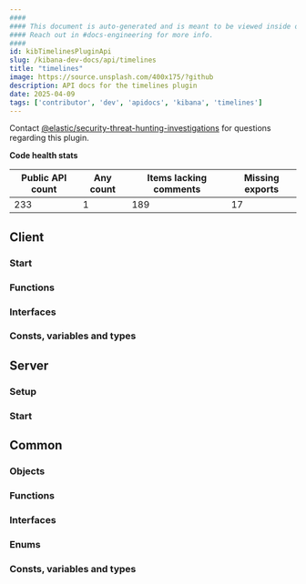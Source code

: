 ```yaml
---
####
#### This document is auto-generated and is meant to be viewed inside our experimental, new docs system.
#### Reach out in #docs-engineering for more info.
####
id: kibTimelinesPluginApi
slug: /kibana-dev-docs/api/timelines
title: "timelines"
image: https://source.unsplash.com/400x175/?github
description: API docs for the timelines plugin
date: 2025-04-09
tags: ['contributor', 'dev', 'apidocs', 'kibana', 'timelines']
---
```




Contact [@elastic/security-threat-hunting-investigations](https://github.com/orgs/elastic/teams/security-threat-hunting-investigations) for questions regarding this plugin.

**Code health stats**

| Public API count  | Any count | Items lacking comments | Missing exports |
|-------------------|-----------|------------------------|-----------------|
| 233 | 1 | 189 | 17 |

## Client

### Start
<DocDefinitionList data={[timelinesObj.client.start]}/>

### Functions
<DocDefinitionList data={timelinesObj.client.functions}/>

### Interfaces
<DocDefinitionList data={timelinesObj.client.interfaces}/>

### Consts, variables and types
<DocDefinitionList data={timelinesObj.client.misc}/>

## Server

### Setup
<DocDefinitionList data={[timelinesObj.server.setup]}/>

### Start
<DocDefinitionList data={[timelinesObj.server.start]}/>

## Common

### Objects
<DocDefinitionList data={timelinesObj.common.objects}/>

### Functions
<DocDefinitionList data={timelinesObj.common.functions}/>

### Interfaces
<DocDefinitionList data={timelinesObj.common.interfaces}/>

### Enums
<DocDefinitionList data={timelinesObj.common.enums}/>

### Consts, variables and types
<DocDefinitionList data={timelinesObj.common.misc}/>

